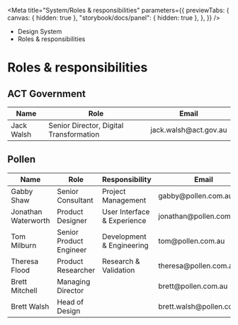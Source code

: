 
<Meta
	title="System/Roles & responsibilities"
	parameters={{
		previewTabs: {
			canvas: { hidden: true },
			"storybook/docs/panel": { hidden: true },
		},
	}}
/>

<div className="act-docs-container">
	<Masthead />
	<main className="act-body">
		<div className="act-flex act-flex-light-purple">
			<div className="act-flex__container act-flex__container-padding-trim">
				<div className="act-flex__grid">
					<div className="act-flex__row">
						<div className="act-col__cw-12">
							<div className="act-box">
								<div className="act-breadcrumbs">
									<ul className="act-breadcrumbs__container">
										<li className="act-breadcrumbs__crumb act-h6">
											<LinkTo className="act-breadcrumbs__crumb__link" kind="system-introduction--page">
												Design System <i className="fa-solid fa-angle-right"></i>
											</LinkTo>
										</li>
										<li className="act-breadcrumbs__crumb act-h6">
											<LinkTo className="act-breadcrumbs__crumb__link" kind="system-roles-responsibilities--page">
												Roles & responsibilities <i className="fa-solid fa-angle-right"></i>
											</LinkTo>
										</li>
									</ul>
								</div>
								<h1>Roles & responsibilities</h1>
							</div>
						</div>
					</div>
				</div>
			</div>
		</div>
		<div className="act-flex">
			<div className="act-flex__container">
				<div className="act-flex__grid">
					<div className="act-flex__row">
						<div className="act-col__cw-12">
							<div className="act-box">
								<h2>ACT Government</h2>
								<div className="act-table-container">
									<table>
										<thead>
											<tr>
												<th>Name</th>
												<th>Role</th>
												<th>Email</th>
											</tr>
										</thead>
										<tbody>
											<tr>
												<td>Jack Walsh</td>
												<td>Senior Director, Digital Transformation</td>
												<td>jack.walsh@act.gov.au</td>
											</tr>
										</tbody>
									</table>
								</div>
							</div>
						</div>
					</div>
					<div className="act-flex__row">
						<div className="act-col__cw-12">
							<div className="act-box">
								<h2>Pollen</h2>
								<div className="act-table-container">
									<table>
										<thead>
											<tr>
												<th>Name</th>
												<th>Role</th>
												<th>Responsibility</th>
												<th>Email</th>
											</tr>
										</thead>
										<tbody>
											<tr>
												<td>Gabby Shaw</td>
												<td>Senior Consultant</td>
												<td>Project Management</td>
												<td>gabby@pollen.com.au</td>
											</tr>
											<tr>
												<td>Jonathan Waterworth</td>
												<td>Product Designer</td>
												<td>User Interface & Experience</td>
												<td>jonathan@pollen.com.au</td>
											</tr>
											<tr>
												<td>Tom Milburn</td>
												<td>Senior Product Engineer</td>
												<td>Development & Engineering</td>
												<td>tom@pollen.com.au</td>
											</tr>
											<tr>
												<td>Theresa Flood</td>
												<td>Product Researcher</td>
												<td>Research & Validation</td>
												<td>theresa@pollen.com.au</td>
											</tr>
											<tr>
												<td>Brett Mitchell</td>
												<td>Managing Director</td>
												<td></td>
												<td>brett@pollen.com.au</td>
											</tr>
											<tr>
												<td>Brett Walsh</td>
												<td>Head of Design</td>
												<td></td>
												<td>brett.walsh@pollen.com.au</td>
											</tr>
										</tbody>
									</table>
								</div>
							</div>
						</div>
					</div>
				</div>
			</div>
		</div>
	</main>
	<footer className="act-footer">
		<AoC />
		<Footer />
	</footer>
</div>
